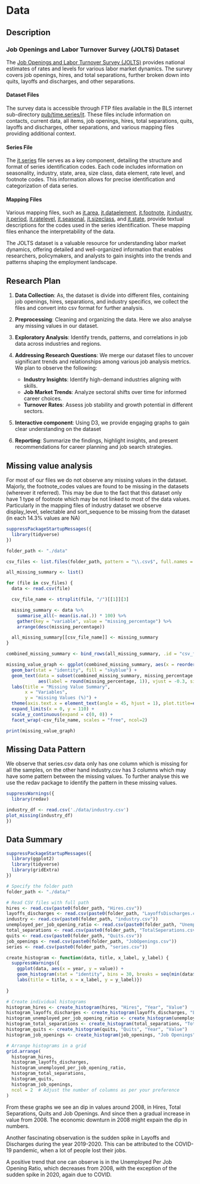 # Data

## Description

### Job Openings and Labor Turnover Survey (JOLTS) Dataset {-}

The [Job Openings and Labor Turnover Survey (JOLTS)](https://www.bls.gov/jlt/) provides national estimates of rates and levels for various labor market dynamics. The survey covers job openings, hires, and total separations, further broken down into quits, layoffs and discharges, and other separations.

#### **Dataset Files** {-}

The survey data is accessible through FTP files available in the BLS internet sub-directory [pub/time.series/jt](https://download.bls.gov/pub/time.series/jt/). These files include information on contacts, current data, all items, job openings, hires, total separations, quits, layoffs and discharges, other separations, and various mapping files providing additional context.

#### **Series File** {-}

The [jt.series](https://download.bls.gov/pub/time.series/jt/jt.series) file serves as a key component, detailing the structure and format of series identification codes. Each code includes information on seasonality, industry, state, area, size class, data element, rate level, and footnote codes. This information allows for precise identification and categorization of data series.

#### **Mapping Files** {-}

Various mapping files, such as [jt.area](https://download.bls.gov/pub/time.series/jt/jt.area), [jt.dataelement](https://download.bls.gov/pub/time.series/jt/jt.dataelement), [jt.footnote](https://download.bls.gov/pub/time.series/jt/jt.footnote), [jt.industry](https://download.bls.gov/pub/time.series/jt/jt.industry), [jt.period](https://download.bls.gov/pub/time.series/jt/jt.period), [jt.ratelevel](https://download.bls.gov/pub/time.series/jt/jt.ratelevel), [jt.seasonal](https://download.bls.gov/pub/time.series/jt/jt.seasonal), [jt.sizeclass](https://download.bls.gov/pub/time.series/jt/jt.sizeclass), and [jt.state](https://download.bls.gov/pub/time.series/jt/jt.state), provide textual descriptions for the codes used in the series identification. These mapping files enhance the interpretability of the data.



The JOLTS dataset is a valuable resource for understanding labor market dynamics, offering detailed and well-organized information that enables researchers, policymakers, and analysts to gain insights into the trends and patterns shaping the employment landscape.

## Research Plan

1. **Data Collection**: As, the dataset is divide into different files, containing job openings, hires, separations, and industry specifics, we collect the files and convert into csv format for further analysis.

2. **Preprocessing**: Cleaning and organizing the data. Here we also analyse any missing values in our dataset.

3. **Exploratory Analysis**: Identify trends, patterns, and correlations in job data across industries and regions.

4. **Addressing Research Questions**: We merge our dataset files to uncover significant trends and relationships among various job analysis metrics. We plan to observe the following:
   - **Industry Insights**: Identify high-demand industries aligning with skills.
   - **Job Market Trends**: Analyze sectoral shifts over time for informed career choices.
   - **Turnover Rates**: Assess job stability and growth potential in different sectors.

5. **Interactive component**: Using D3, we provide engaging graphs to gain clear understanding on the dataset 

6. **Reporting**: Summarize the findings, highlight insights, and present recommendations for career planning and job search strategies.

## Missing value analysis

For most of our files we do not observe any missing values in the dataset. Majorly, the footnote_codes values are found to be missing in the datasets (wherever it referred). This may be due to the fact that this dataset only have 1 type of footnote which may be not linked to most of the data values.
Particularly in the mapping files of industry dataset we observe display_level, selectable and sort_sequence to be missing from the dataset (in each 14.3% values are NA)


```r

suppressPackageStartupMessages({
  library(tidyverse)
})

folder_path <- "./data"

csv_files <- list.files(folder_path, pattern = "\\.csv$", full.names = TRUE)

all_missing_summary <- list()

for (file in csv_files) {
  data <- read.csv(file)

  csv_file_name <- strsplit(file, "/")[[1]][3]

  missing_summary <- data %>%
    summarise_all(~ mean(is.na(.)) * 100) %>%
    gather(key = "variable", value = "missing_percentage") %>%
    arrange(desc(missing_percentage))

  all_missing_summary[[csv_file_name]] <- missing_summary
}

combined_missing_summary <- bind_rows(all_missing_summary, .id = "csv_file_name")

missing_value_graph <- ggplot(combined_missing_summary, aes(x = reorder(variable, -missing_percentage), y = missing_percentage)) +
  geom_bar(stat = "identity", fill = "skyblue") +
  geom_text(data = subset(combined_missing_summary, missing_percentage != 0),
            aes(label = round(missing_percentage, 1)), vjust = -0.3, size = 3) +
  labs(title = "Missing Value Summary",
       x = "Variables",
       y = "missing Values (%)") +
  theme(axis.text.x = element_text(angle = 45, hjust = 1), plot.title=element_text(hjust=0.5)) +
  expand_limits(x = 0, y = 110) +
  scale_y_continuous(expand = c(0, 0)) +
  facet_wrap(~csv_file_name, scales = "free", ncol=2)

print(missing_value_graph)


```

## Missing Data Pattern

We observe that series.csv data only has one column which is missing for all the samples, on the other hand industry.csv has 3 columns which may have some pattern between the missing values. To further analyse this we use the redav package to identify the pattern in these missing values.

```r
suppressWarnings({
  library(redav)

industry_df <- read.csv('./data/industry.csv') 
plot_missing(industry_df)
})
```


## Data Summary

```r
suppressPackageStartupMessages({
  library(ggplot2)
  library(tidyverse)
  library(gridExtra)
})

# Specify the folder path
folder_path <- "./data/"

# Read CSV files with full path
hires <- read.csv(paste0(folder_path, "Hires.csv"))
layoffs_discharges <- read.csv(paste0(folder_path, "LayoffsDischarges.csv"))
industry <- read.csv(paste0(folder_path, "industry.csv"))
unemployed_per_job_opening_ratio <- read.csv(paste0(folder_path, "UnemployedPerJobOpeningRatio.csv"))
total_separations <- read.csv(paste0(folder_path, "TotalSeperations.csv"))
quits <- read.csv(paste0(folder_path, "Quits.csv"))
job_openings <- read.csv(paste0(folder_path, "JobOpenings.csv"))
series <- read.csv(paste0(folder_path, "series.csv"))

create_histogram <- function(data, title, x_label, y_label) {
  suppressWarnings({
    ggplot(data, aes(x = year, y = value)) +
    geom_histogram(stat = "identity", bins = 30, breaks = seq(min(data$year), max(data$year) + 1, by = 1)) +
    labs(title = title, x = x_label, y = y_label)})
  
}

# Create individual histograms
histogram_hires <- create_histogram(hires, "Hires", "Year", "Value")
histogram_layoffs_discharges <- create_histogram(layoffs_discharges, "Layoffs and Discharges", "Year", "Value")
histogram_unemployed_per_job_opening_ratio <- create_histogram(unemployed_per_job_opening_ratio, "Unemployed Per Job Opening Ratio", "Year", "Value")
histogram_total_separations <- create_histogram(total_separations, "Total Separations", "Year", "Value")
histogram_quits <- create_histogram(quits, "Quits", "Year", "Value")
histogram_job_openings <- create_histogram(job_openings, "Job Openings", "Year", "Value")

# Arrange histograms in a grid
grid.arrange(
  histogram_hires,
  histogram_layoffs_discharges,
  histogram_unemployed_per_job_opening_ratio,
  histogram_total_separations,
  histogram_quits,
  histogram_job_openings,
  ncol = 2  # Adjust the number of columns as per your preference
)
```


From these graphs we see an dip in values around 2008, in Hires, Total Separations, Quits and Job Openings. And since then a gradual increase in value from 2008. The economic downturn in 2008 might expain the dip in numbers.

Another fascinating observation is the sudden spike in Layoffs and Discharges during the year 2019-2020. This can be attributed to the COVID-19 pandemic, when a lot of people lost their jobs.

A positive trend that one can observe is in the Unemployed Per Job Opening Ratio, which decreases from 2008, with the exception of the sudden spike in 2020, again due to COVID.
